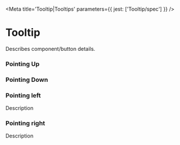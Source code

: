 

<Meta title='Tooltip|Tooltips' parameters={{ jest: ['Tooltip/spec'] }} />

# Tooltip

Describes component/button details.

### Pointing Up

<Preview>
  <Story name='Pointing Up'>
    <PropsVariationSection
      component={Tooltip}
      xAxis={{
        'arrow to left': { position: 'up-left', children: "Description" },
        'arrow to middle': { position: 'up', children: "Description" },
        'arrow to right': { position: 'up-right', children: "Description" },
      }}
      yAxis={{
        default: {},
      }}
    />
  </Story>
</Preview>

### Pointing Down

<Preview>
  <Story name='Pointing Down'>
    <PropsVariationSection
      component={Tooltip}
      xAxis={{
        'arrow to left': { position: 'down-left', children: "Description" },
        'arrow to middle': { position: 'down', children: "Description" },
        'arrow to right': { position: 'down-right', children: "Description" },
      }}
      yAxis={{
        default: {},
      }}
    />
  </Story>
</Preview>

### Pointing left

<Preview>
  <Story name='Tooltip arrow left'>
    <Tooltip position="left">Description</Tooltip>
  </Story>
</Preview>

### Pointing right

<Preview>
  <Story name='Tooltip arrow right'>
    <Tooltip position="right">Description</Tooltip>
  </Story>
</Preview>
